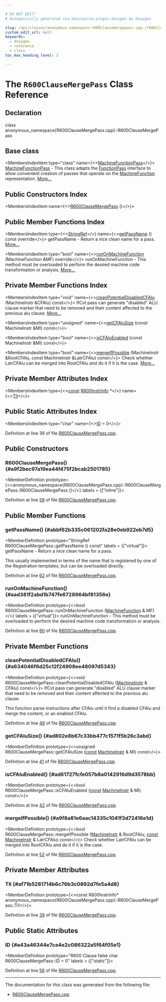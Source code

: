 ```yaml
---

# DO NOT EDIT!
# Automatically generated via docusaurus-plugin-doxygen by Doxygen.

slug: /api/classes/anonymous-namespace-r600clausemergepass-cpp-/r600clausemergepass
custom_edit_url: null
keywords:
  - doxygen
  - reference
  - class
toc_max_heading_level: 3

---
```





# The `R600ClauseMergePass` Class Reference

<DoxygenPage pluginConfig={pluginConfig}>



## Declaration

<CodeBlock>class anonymous_namespace{R600ClauseMergePass.cpp}::R600ClauseMergePass</CodeBlock>

## Base class

<MembersIndex>

<MembersIndexItem
  type="class"
  name={<><a href="/docs/api/classes/llvm/machinefunctionpass">MachineFunctionPass</a></>}>
<a href="/docs/api/classes/llvm/machinefunctionpass">MachineFunctionPass</a> - This class adapts the <a href="/docs/api/classes/llvm/functionpass">FunctionPass</a> interface to allow convenient creation of passes that operate on the <a href="/docs/api/classes/llvm/machinefunction">MachineFunction</a> representation. <a href="/docs/api/classes/llvm/machinefunctionpass/#details">More...</a>
</MembersIndexItem>

</MembersIndex>

## Public Constructors Index

<MembersIndex>

<MembersIndexItem
  name={<><a href="#a9f2bec97a19ea44f475f2bcab2501785">R600ClauseMergePass</a> ()</>}>
</MembersIndexItem>

</MembersIndex>

## Public Member Functions Index

<MembersIndex>

<MembersIndexItem
  type={<><a href="/docs/api/classes/llvm/stringref">StringRef</a></>}
  name={<><a href="#abbf62b335c061202fa28e0eb922eb7d5">getPassName</a> () const override</>}>
getPassName - Return a nice clean name for a pass. <a href="#abbf62b335c061202fa28e0eb922eb7d5">More...</a>
</MembersIndexItem>

<MembersIndexItem
  type="bool"
  name={<><a href="#aad381f2abd1b747fe6728964bf81356e">runOnMachineFunction</a> (MachineFunction &amp;MF) override</>}>
runOnMachineFunction - This method must be overloaded to perform the desired machine code transformation or analysis. <a href="#aad381f2abd1b747fe6728964bf81356e">More...</a>
</MembersIndexItem>

</MembersIndex>

## Private Member Functions Index

<MembersIndex>

<MembersIndexItem
  type="void"
  name={<><a href="#a634046f6d25c12f24908ee48097d5343">cleanPotentialDisabledCFAlu</a> (MachineInstr &amp;CFAlu) const</>}>
IfCvt pass can generate &quot;disabled&quot; ALU clause marker that need to be removed and their content affected to the previous alu clause. <a href="#a634046f6d25c12f24908ee48097d5343">More...</a>
</MembersIndexItem>

<MembersIndexItem
  type="unsigned"
  name={<><a href="#ad802e8b67c33bb477c1571f5b26c3abd">getCFAluSize</a> (const MachineInstr &amp;MI) const</>}>
</MembersIndexItem>

<MembersIndexItem
  type="bool"
  name={<><a href="#ad61727fcfe057b8a0142916d9d3578bb">isCFAluEnabled</a> (const MachineInstr &amp;MI) const</>}>
</MembersIndexItem>

<MembersIndexItem
  type="bool"
  name={<><a href="#a9f8a81e6aac14335c1041f3d72416e1d">mergeIfPossible</a> (MachineInstr &amp;RootCFAlu, const MachineInstr &amp;LatrCFAlu) const</>}>
Check whether LatrCFAlu can be merged into RootCFAlu and do it if it is the case. <a href="#a9f8a81e6aac14335c1041f3d72416e1d">More...</a>
</MembersIndexItem>

</MembersIndex>

## Private Member Attributes Index

<MembersIndex>

<MembersIndexItem
  type={<><a href="/docs/api/files/lib/lib/target/lib/target/aarch64/aarch64promoteconstant-cpp/#a90f8350fecae261c25be85d38b451bff">const</a> <a href="/docs/api/classes/llvm/r600instrinfo">R600InstrInfo</a> &#42;</>}
  name={<><a href="#af71b5281714b6c76b3c0892d7fe5a4d8">TII</a></>}>
</MembersIndexItem>

</MembersIndex>

## Public Static Attributes Index

<MembersIndex>

<MembersIndexItem
  type="char"
  name={<><a href="#a43a46344e7ca4e2c086322a5f64f05e1">ID</a> = 0</>}>
</MembersIndexItem>

</MembersIndex>


Definition at line 36 of file <a href="/docs/api/files/lib/lib/target/lib/target/amdgpu/r600clausemergepass-cpp">R600ClauseMergePass.cpp</a>.

<SectionDefinition>

## Public Constructors

### R600ClauseMergePass() {#a9f2bec97a19ea44f475f2bcab2501785}

<MemberDefinition
  prototype={<>anonymous&#95;namespace&#123;R600ClauseMergePass.cpp&#125;::R600ClauseMergePass::R600ClauseMergePass ()</>}
  labels = {["inline"]}>

Definition at line <a href="/docs/api/files/lib/lib/target/lib/target/amdgpu/r600clausemergepass-cpp/#l00058">58</a> of file <a href="/docs/api/files/lib/lib/target/lib/target/amdgpu/r600clausemergepass-cpp">R600ClauseMergePass.cpp</a>.
</MemberDefinition>

</SectionDefinition>

<SectionDefinition>

## Public Member Functions

### getPassName() {#abbf62b335c061202fa28e0eb922eb7d5}

<MemberDefinition
  prototype="StringRef R600ClauseMergePass::getPassName () const"
  labels = {["virtual"]}>
getPassName - Return a nice clean name for a pass.

This usually implemented in terms of the name that is registered by one of the Registration templates, but can be overloaded directly.

Definition at line <a href="/docs/api/files/lib/lib/target/lib/target/amdgpu/r600clausemergepass-cpp/#l00062">62</a> of file <a href="/docs/api/files/lib/lib/target/lib/target/amdgpu/r600clausemergepass-cpp">R600ClauseMergePass.cpp</a>.
</MemberDefinition>

### runOnMachineFunction() {#aad381f2abd1b747fe6728964bf81356e}

<MemberDefinition
  prototype={<>bool R600ClauseMergePass::runOnMachineFunction (<a href="/docs/api/classes/llvm/machinefunction">MachineFunction</a> &amp; MF)</>}
  labels = {["virtual"]}>
runOnMachineFunction - This method must be overloaded to perform the desired machine code transformation or analysis.

Definition at line <a href="/docs/api/files/lib/lib/target/lib/target/amdgpu/r600clausemergepass-cpp/#l00060">60</a> of file <a href="/docs/api/files/lib/lib/target/lib/target/amdgpu/r600clausemergepass-cpp">R600ClauseMergePass.cpp</a>.
</MemberDefinition>

</SectionDefinition>

<SectionDefinition>

## Private Member Functions

### cleanPotentialDisabledCFAlu() {#a634046f6d25c12f24908ee48097d5343}

<MemberDefinition
  prototype={<>void R600ClauseMergePass::cleanPotentialDisabledCFAlu (<a href="/docs/api/classes/llvm/machineinstr">MachineInstr</a> &amp; CFAlu) const</>}>
IfCvt pass can generate &quot;disabled&quot; ALU clause marker that need to be removed and their content affected to the previous alu clause.

This function parse instructions after CFAlu until it find a disabled CFAlu and merge the content, or an enabled CFAlu.

Definition at line <a href="/docs/api/files/lib/lib/target/lib/target/amdgpu/r600clausemergepass-cpp/#l00048">48</a> of file <a href="/docs/api/files/lib/lib/target/lib/target/amdgpu/r600clausemergepass-cpp">R600ClauseMergePass.cpp</a>.
</MemberDefinition>

### getCFAluSize() {#ad802e8b67c33bb477c1571f5b26c3abd}

<MemberDefinition
  prototype={<>unsigned R600ClauseMergePass::getCFAluSize (<a href="/docs/api/files/lib/lib/target/lib/target/aarch64/aarch64promoteconstant-cpp/#a90f8350fecae261c25be85d38b451bff">const</a> <a href="/docs/api/classes/llvm/machineinstr">MachineInstr</a> &amp; MI) const</>}>

Definition at line <a href="/docs/api/files/lib/lib/target/lib/target/amdgpu/r600clausemergepass-cpp/#l00041">41</a> of file <a href="/docs/api/files/lib/lib/target/lib/target/amdgpu/r600clausemergepass-cpp">R600ClauseMergePass.cpp</a>.
</MemberDefinition>

### isCFAluEnabled() {#ad61727fcfe057b8a0142916d9d3578bb}

<MemberDefinition
  prototype={<>bool R600ClauseMergePass::isCFAluEnabled (<a href="/docs/api/files/lib/lib/target/lib/target/aarch64/aarch64promoteconstant-cpp/#a90f8350fecae261c25be85d38b451bff">const</a> <a href="/docs/api/classes/llvm/machineinstr">MachineInstr</a> &amp; MI) const</>}>

Definition at line <a href="/docs/api/files/lib/lib/target/lib/target/amdgpu/r600clausemergepass-cpp/#l00042">42</a> of file <a href="/docs/api/files/lib/lib/target/lib/target/amdgpu/r600clausemergepass-cpp">R600ClauseMergePass.cpp</a>.
</MemberDefinition>

### mergeIfPossible() {#a9f8a81e6aac14335c1041f3d72416e1d}

<MemberDefinition
  prototype={<>bool R600ClauseMergePass::mergeIfPossible (<a href="/docs/api/classes/llvm/machineinstr">MachineInstr</a> &amp; RootCFAlu, <a href="/docs/api/files/lib/lib/target/lib/target/aarch64/aarch64promoteconstant-cpp/#a90f8350fecae261c25be85d38b451bff">const</a> <a href="/docs/api/classes/llvm/machineinstr">MachineInstr</a> &amp; LatrCFAlu) const</>}>
Check whether LatrCFAlu can be merged into RootCFAlu and do it if it is the case.

Definition at line <a href="/docs/api/files/lib/lib/target/lib/target/amdgpu/r600clausemergepass-cpp/#l00052">52</a> of file <a href="/docs/api/files/lib/lib/target/lib/target/amdgpu/r600clausemergepass-cpp">R600ClauseMergePass.cpp</a>.
</MemberDefinition>

</SectionDefinition>

<SectionDefinition>

## Private Member Attributes

### TII {#af71b5281714b6c76b3c0892d7fe5a4d8}

<MemberDefinition
  prototype={<>const R600InstrInfo&#42; anonymous&#95;namespace&#123;R600ClauseMergePass.cpp&#125;::R600ClauseMergePass::TII</>}>

Definition at line <a href="/docs/api/files/lib/lib/target/lib/target/amdgpu/r600clausemergepass-cpp/#l00039">39</a> of file <a href="/docs/api/files/lib/lib/target/lib/target/amdgpu/r600clausemergepass-cpp">R600ClauseMergePass.cpp</a>.
</MemberDefinition>

</SectionDefinition>

<SectionDefinition>

## Public Static Attributes

### ID {#a43a46344e7ca4e2c086322a5f64f05e1}

<MemberDefinition
  prototype="R600 Clause false char R600ClauseMergePass::ID = 0"
  labels = {["static"]}>

Definition at line <a href="/docs/api/files/lib/lib/target/lib/target/amdgpu/r600clausemergepass-cpp/#l00056">56</a> of file <a href="/docs/api/files/lib/lib/target/lib/target/amdgpu/r600clausemergepass-cpp">R600ClauseMergePass.cpp</a>.
</MemberDefinition>

</SectionDefinition>

<hr/>

The documentation for this class was generated from the following file:

<ul>
<li><a href="/docs/api/files/lib/lib/target/lib/target/amdgpu/r600clausemergepass-cpp">R600ClauseMergePass.cpp</a></li>
</ul>

</DoxygenPage>
